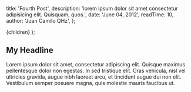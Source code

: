 
  title: 'Fourth Post',
  description:
    'lorem ipsum dolor sit amet consectetur adipisicing elit. Quisquam, quos.',
  date: 'June 04, 2012',
  readTime: 10,
  author: 'Juan Camilo QHz',
};

  <PostLayout meta={meta}>{children}</PostLayout>
);

## My Headline

Lorem ipsum dolor sit amet, consectetur adipiscing elit. Quisque maximus pellentesque dolor non egestas. In sed tristique elit. Cras vehicula, nisl vel ultricies gravida, augue nibh laoreet arcu, et tincidunt augue dui non elit. Vestibulum semper posuere magna, quis molestie mauris faucibus ut.
